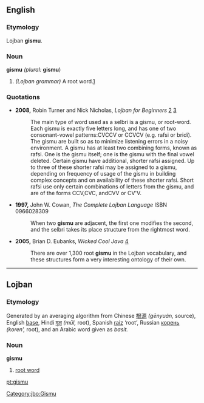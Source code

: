 ==English==

===Etymology===
Lojban '''gismu'''.

===Noun===
'''gismu''' ''(plural:'' '''gismu''')

#{{rfv-sense}} ''(Lojban grammar)'' A root word.[http://www.lojban.org/tiki/tiki-index.php?page=gismu+Brochure&bl]

===Quotations===
* '''2008,''' Robin Turner and Nick Nicholas, ''Lojban for Beginners'' [http://www.tlg.uci.edu/~opoudjis/lojbanbrochure/lessons/less2.html] [http://www.lojban.org/tiki/tiki-index.php?page=Lojban%20Tutorial:%20Lesson%202]
*: The main type of word used as a selbri is a gismu, or root-word.
*: Each gismu is exactly five letters long, and has one of two consonant-vowel patterns:CVCCV or CCVCV (e.g. rafsi or bridi). The gismu are built so as to minimize listening errors in a noisy environment. A gismu has at least two combining forms, known as rafsi. One is the gismu itself; one is the gismu with the final vowel deleted. Certain gismu have additional, shorter rafsi assigned. Up to three of these shorter rafsi may be assigned to a gismu, depending on frequency of usage of the gismu in building complex concepts and on availability of these shorter rafsi. Short rafsi use only certain combinations of letters from the gismu, and are of the forms CCV,CVC, andCVV or CV'V. 
* '''1997,''' John W. Cowan, ''The Complete Lojban Language'' ISBN 0966028309
*: When two '''gismu''' are adjacent, the first one modifies the second, and the selbri takes its place structure from the rightmost word.
* '''2005,''' Brian D. Eubanks, ''Wicked Cool Java'' [http://books.google.com/books?vid=ISBN1593270615&id=diqHjRjMhW0C&pg=PA91&lpg=PA91&dq=gismu&sig=595_-1oi-rueN1aFqJhXGlYn9Fc]
*: There are over 1,300 root '''gismu''' in the Lojban vocabulary, and these structures form a very interesting ontology of their own.

----

==Lojban==

===Etymology===
Generated by an averaging algorithm from
Chinese   [[根源]] ''(gēnyuán,'' source),
English   [[base]],
Hindi   [[मूल]] ''(mūl,'' root),
Spanish   [[raíz]] ‘root’,
Russian   [[корень]] ''(koren’,'' root),
and an Arabic word given as ''basit.'' <!-- original orthography? meaning? -->

===Noun===
'''gismu'''

# [[root word]]

[[Category:jbo:Gismu]]

[[pt:gismu]]